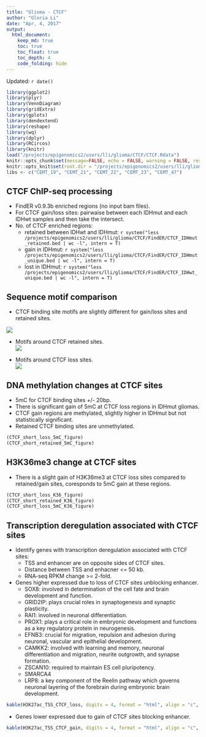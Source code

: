 ```yaml
---
title: "Glioma - CTCF"
author: "Gloria Li"
date: "Apr, 4, 2017"
output: 
  html_document:
    keep_md: true
    toc: true
    toc_float: true
    toc_depth: 4
    code_folding: hide
---
```


Updated: `r date()`

```r
library(ggplot2)
library(plyr)
library(VennDiagram)
library(gridExtra)
library(gplots)
library(dendextend)
library(reshape)
library(wq)
library(dplyr)
library(RCircos)
library(knitr)
load("/projects/epigenomics2/users/lli/glioma/CTCF/CTCF.Rdata")
knitr::opts_chunk$set(message=FALSE, echo = FALSE, warning = FALSE, results = FALSE, fig.height = 5, fig.width = 5, bitmapType='cairo') 
knitr::opts_knit$set(root.dir = "/projects/epigenomics2/users/lli/glioma/CTCF/")
libs <- c("CEMT_19", "CEMT_21", "CEMT_22", "CEMT_23", "CEMT_47")
```

## CTCF ChIP-seq processing
* FindER v0.9.3b enriched regions (no input bam files).     
* For CTCF gain/loss sites: pairwaise between each IDHmut and each IDHwt samples and then take the intersect.    
* No. of CTCF enriched regions: 
	+ retained between IDHwt and IDHmut: `r system("less /projects/epigenomics2/users/lli/glioma/CTCF/FindER/CTCF_IDHmut_retained.bed | wc -l", intern = T)`   
	+ gain in IDHmut: `r system("less /projects/epigenomics2/users/lli/glioma/CTCF/FindER/CTCF_IDHmut_unique.bed | wc -l", intern = T)`   
	+ lost in IDHmut: `r system("less /projects/epigenomics2/users/lli/glioma/CTCF/FindER/CTCF_IDHwt_unique.bed | wc -l", intern = T)`   

## Sequence motif comparison
* CTCF binding site motifs are slightly different for gain/loss sites and retained sites.        

![](CTCF_files/figure-html/motif.png)          

* Motifs around CTCF retained sites.         
![](CTCF_files/figure-html/motif_retained.png)         

* Motifs around CTCF loss sites.        
![](CTCF_files/figure-html/motif_loss.png)         

## DNA methylation changes at CTCF sites
* 5mC for CTCF binding sites +/- 20bp.         
* There is significant gain of 5mC at CTCF loss regions in IDHmut gliomas.   
* CTCF gain regions are methylated, slightly higher in IDHmut but not statistically significant.         
* Retained CTCF binding sites are unmethylated.             

```r
(CTCF_short_loss_5mC_figure)
(CTCF_short_retained_5mC_figure)
```

## H3K36me3 change at CTCF sites
* There is a slight gain of H3K36me3 at CTCF loss sites compared to retained/gain sites, coresponds to 5mC gain at these regions.      

```r
(CTCF_short_loss_K36_figure)
(CTCF_short_retained_K36_figure)
(CTCF_short_loss_5mC_K36_figure)
```

## Transcription deregulation associated with CTCF sites
* Identify genes with transcription deregulation associated with CTCF sites: 
	+ TSS and enhancer are on opposite sides of CTCF sites.      
	+ Distance between TSS and enhacner <= 50 kb.      
	+ RNA-seq RPKM change >= 2-fold.     
* Genes higher expressed due to loss of CTCF sites unblocking enhancer.    
	+ SOX8: involved in determination of the cell fate and brain development and function.    
	+ GRID2IP: plays crucial roles in synaptogenesis and synaptic plasticity.     
	+ RAI1: involved in neuronal differentiation.    
	+ PROX1: plays a critical role in embryonic development and functions as a key regulatory protein in neurogenesis.   
	+ EFNB3: crucial for migration, repulsion and adhesion during neuronal, vascular and epithelial development.    
	+ CAMKK2: involved with learning and memory, neuronal differentiation and migration, neurite outgrowth, and synapse formation.      
	+ ZSCAN10: required to maintain ES cell pluripotency.     
	+ SMARCA4     
	+ LRP8: a key component of the Reelin pathway which governs neuronal layering of the forebrain during embryonic brain development.     

```r
kable(H3K27ac_TSS_CTCF_loss, digits = 4, format = "html", align = "c", row.names = F)
```

* Genes lower expressed due to gain of CTCF sites blocking enhancer.    

```r
kable(H3K27ac_TSS_CTCF_gain, digits = 4, format = "html", align = "c", row.names = F)
```

